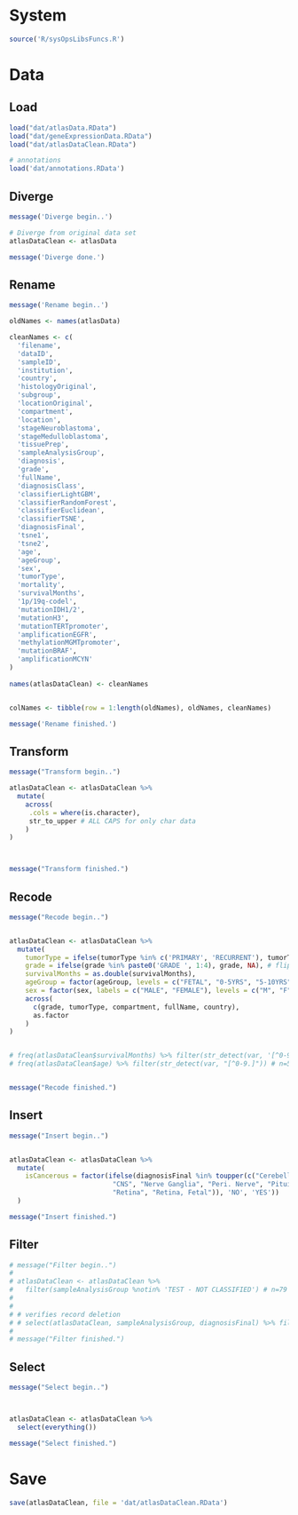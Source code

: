 
# System

```r


source('R/sysOpsLibsFuncs.R')


```

# Data

## Load

```r

load("dat/atlasData.RData")
load("dat/geneExpressionData.RData")
load("dat/atlasDataClean.RData")

# annotations
load('dat/annotations.RData')
```

## Diverge

```r
message('Diverge begin..')

# Diverge from original data set
atlasDataClean <- atlasData

message('Diverge done.')
```


## Rename

```r

message('Rename begin..')

oldNames <- names(atlasData)

cleanNames <- c(
  'filename',
  'dataID',
  'sampleID',
  'institution',
  'country',
  'histologyOriginal',
  'subgroup',
  'locationOriginal',
  'compartment',
  'location',
  'stageNeuroblastoma',
  'stageMedulloblastoma',
  'tissuePrep',
  'sampleAnalysisGroup',
  'diagnosis',
  'grade',
  'fullName',
  'diagnosisClass',
  'classifierLightGBM',
  'classifierRandomForest',
  'classifierEuclidean',
  'classifierTSNE',
  'diagnosisFinal',
  'tsne1',
  'tsne2',
  'age',
  'ageGroup',
  'sex',
  'tumorType',
  'mortality',
  'survivalMonths',
  '1p/19q-codel',
  'mutationIDH1/2',
  'mutationH3',
  'mutationTERTpromoter',
  'amplificationEGFR',
  'methylationMGMTpromoter',
  'mutationBRAF',
  'amplificationMCYN'
)
  
names(atlasDataClean) <- cleanNames


colNames <- tibble(row = 1:length(oldNames), oldNames, cleanNames)

message('Rename finished.')
```

## Transform

```r

message("Transform begin..")

atlasDataClean <- atlasDataClean %>%
  mutate(
    across( 
     .cols = where(is.character),
     str_to_upper # ALL CAPS for only char data
    )
)



message("Transform finished.")

```

## Recode

```r

message("Recode begin..")


atlasDataClean <- atlasDataClean %>%
  mutate(
    tumorType = ifelse(tumorType %in% c('PRIMARY', 'RECURRENT'), tumorType, NA), # flip n=19 to NA because inexclusive
    grade = ifelse(grade %in% paste0('GRADE ', 1:4), grade, NA), # flip n=11 to NA because inexclusive
    survivalMonths = as.double(survivalMonths),
    ageGroup = factor(ageGroup, levels = c("FETAL", "0-5YRS", "5-10YRS", "10-20YRS", "20-40YRS", "40-60YRS", "60-80YRS", "80+YRS")),
    sex = factor(sex, labels = c("MALE", "FEMALE"), levels = c("M", "F")),
    across(
      c(grade, tumorType, compartment, fullName, country),
      as.factor
    )
)


# freq(atlasDataClean$survivalMonths) %>% filter(str_detect(var, '[^0-9.]')) # n=104 # not a digit, not a period
# freq(atlasDataClean$age) %>% filter(str_detect(var, "[^0-9.]")) # n=590 # not a digit, not a period


message("Recode finished.")

```

## Insert

```r
message("Insert begin..")


atlasDataClean <- atlasDataClean %>% 
  mutate(
    isCancerous = factor(ifelse(diagnosisFinal %in% toupper(c("Cerebellum", "Cerebellum, Fetal", "Choroid Plexus", 
                          "CNS", "Nerve Ganglia", "Peri. Nerve", "Pituitary", 
                          "Retina", "Retina, Fetal")), 'NO', 'YES'))
  )

message("Insert finished.")

```

## Filter

```r

# message("Filter begin..")
# 
# atlasDataClean <- atlasDataClean %>% 
#   filter(sampleAnalysisGroup %notin% 'TEST - NOT CLASSIFIED') # n=79 samples unable to assign a confident final diagnosis
# 
# 
# # verifies record deletion
# # select(atlasDataClean, sampleAnalysisGroup, diagnosisFinal) %>% filter(sampleAnalysisGroup == 'TEST - NOT CLASSIFIED') %>% view
# 
# message("Filter finished.")


```


## Select

```r


message("Select begin..")



atlasDataClean <- atlasDataClean %>% 
  select(everything())

message("Select finished.")

```


# Save

```r


save(atlasDataClean, file = 'dat/atlasDataClean.RData')

```



